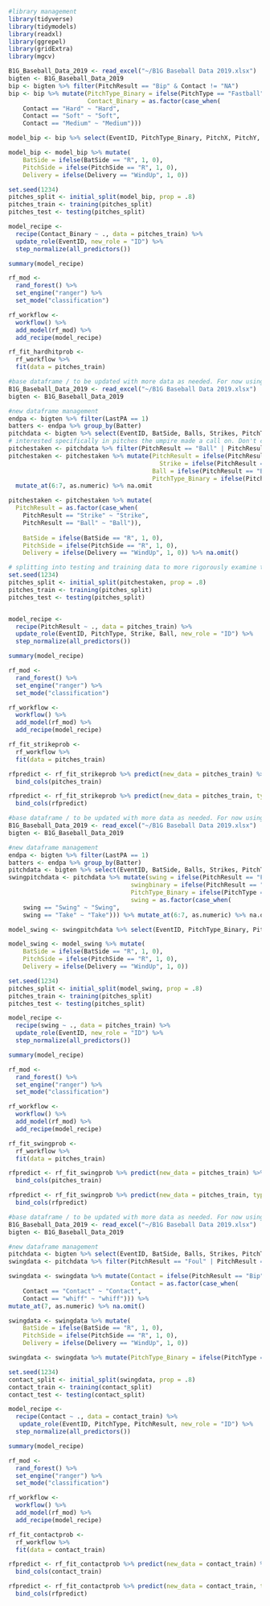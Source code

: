 ```{r}
#library management
library(tidyverse)
library(tidymodels)
library(readxl)
library(ggrepel)
library(gridExtra)
library(mgcv)
```

```{r}
B1G_Baseball_Data_2019 <- read_excel("~/B1G Baseball Data 2019.xlsx")
bigten <- B1G_Baseball_Data_2019
bip <- bigten %>% filter(PitchResult == "Bip" & Contact != "NA")
bip <- bip %>% mutate(PitchType_Binary = ifelse(PitchType == "Fastball", 1, 0),
                      Contact_Binary = as.factor(case_when(
    Contact == "Hard" ~ "Hard",
    Contact == "Soft" ~ "Soft",
    Contact == "Medium" ~ "Medium")))
```

```{r}
model_bip <- bip %>% select(EventID, PitchType_Binary, PitchX, PitchY, Contact_Binary, BatSide, PitchSide, Delivery) %>% mutate_at(3:4, as.numeric) %>% na.omit()

model_bip <- model_bip %>% mutate(
    BatSide = ifelse(BatSide == "R", 1, 0),
    PitchSide = ifelse(PitchSide == "R", 1, 0),
    Delivery = ifelse(Delivery == "WindUp", 1, 0))
```

```{r}
set.seed(1234)
pitches_split <- initial_split(model_bip, prop = .8)
pitches_train <- training(pitches_split)
pitches_test <- testing(pitches_split)

model_recipe <- 
  recipe(Contact_Binary ~ ., data = pitches_train) %>% 
  update_role(EventID, new_role = "ID") %>%
  step_normalize(all_predictors())

summary(model_recipe)
```

```{r}
rf_mod <- 
  rand_forest() %>% 
  set_engine("ranger") %>%
  set_mode("classification")
```

```{r}
rf_workflow <- 
  workflow() %>% 
  add_model(rf_mod) %>% 
  add_recipe(model_recipe)
```

```{r}
rf_fit_hardhitprob <- 
  rf_workflow %>% 
  fit(data = pitches_train)
```



```{r}
#base dataframe / to be updated with more data as needed. For now using 2019 data from big ten only
B1G_Baseball_Data_2019 <- read_excel("~/B1G Baseball Data 2019.xlsx")
bigten <- B1G_Baseball_Data_2019
```

```{r}
#new dataframe management
endpa <- bigten %>% filter(LastPA == 1)
batters <- endpa %>% group_by(Batter)
pitchdata <- bigten %>% select(EventID, BatSide, Balls, Strikes, PitchType, PitchX, PitchY, PitchSide, Delivery, PitchResult)
# interested specifically in pitches the umpire made a call on. Don't care about BIP
pitchestaken <- pitchdata %>% filter(PitchResult == "Ball" | PitchResult == "StrikeTaken")
pitchestaken <- pitchestaken %>% mutate(PitchResult = ifelse(PitchResult == "StrikeTaken", "Strike", "Ball"),
                                          Strike = ifelse(PitchResult == "Strike", 1,0),
                                        Ball = ifelse(PitchResult == "Ball",1,0),
                                        PitchType_Binary = ifelse(PitchType == "Fastball", 1, 0)) %>%
  mutate_at(6:7, as.numeric) %>% na.omit

pitchestaken <- pitchestaken %>% mutate(
  PitchResult = as.factor(case_when(
    PitchResult == "Strike" ~ "Strike",
    PitchResult == "Ball" ~ "Ball")),
    
    BatSide = ifelse(BatSide == "R", 1, 0),
    PitchSide = ifelse(PitchSide == "R", 1, 0),
    Delivery = ifelse(Delivery == "WindUp", 1, 0)) %>% na.omit()
```

```{r}
# splitting into testing and training data to more rigorously examine the model
set.seed(1234)
pitches_split <- initial_split(pitchestaken, prop = .8)
pitches_train <- training(pitches_split)
pitches_test <- testing(pitches_split)


model_recipe <- 
  recipe(PitchResult ~ ., data = pitches_train) %>% 
  update_role(EventID, PitchType, Strike, Ball, new_role = "ID") %>%
  step_normalize(all_predictors())

summary(model_recipe)
```
```{r}
rf_mod <- 
  rand_forest() %>% 
  set_engine("ranger") %>%
  set_mode("classification")
```

```{r}
rf_workflow <- 
  workflow() %>% 
  add_model(rf_mod) %>% 
  add_recipe(model_recipe)
```

```{r}
rf_fit_strikeprob <- 
  rf_workflow %>% 
  fit(data = pitches_train)
```

```{r}
rfpredict <- rf_fit_strikeprob %>% predict(new_data = pitches_train) %>%
  bind_cols(pitches_train) 

rfpredict <- rf_fit_strikeprob %>% predict(new_data = pitches_train, type="prob") %>%
  bind_cols(rfpredict)
```

```{r}
#base dataframe / to be updated with more data as needed. For now using 2019 data from big ten only
B1G_Baseball_Data_2019 <- read_excel("~/B1G Baseball Data 2019.xlsx")
bigten <- B1G_Baseball_Data_2019
```

```{r}
#new dataframe management
endpa <- bigten %>% filter(LastPA == 1)
batters <- endpa %>% group_by(Batter)
pitchdata <- bigten %>% select(EventID, BatSide, Balls, Strikes, PitchType, PitchX, PitchY, PitchSide, Delivery, PitchResult)
swingpitchdata <- pitchdata %>% mutate(swing = ifelse(PitchResult == "Foul" | PitchResult == "StrikeSwinging" | PitchResult == "Bip", "Swing", "Take"),
                                  swingbinary = ifelse(PitchResult == "Foul" | PitchResult == "StrikeSwinging" | PitchResult == "Bip", 1, 0),
                                  PitchType_Binary = ifelse(PitchType == "Fastball", 1, 0),
                                  swing = as.factor(case_when(
    swing == "Swing" ~ "Swing",
    swing == "Take" ~ "Take"))) %>% mutate_at(6:7, as.numeric) %>% na.omit
```

```{r}
model_swing <- swingpitchdata %>% select(EventID, PitchType_Binary, PitchX, PitchY, swing, BatSide, PitchSide, Delivery) %>% mutate_at(3:4, as.numeric) %>% na.omit()

model_swing <- model_swing %>% mutate(
    BatSide = ifelse(BatSide == "R", 1, 0),
    PitchSide = ifelse(PitchSide == "R", 1, 0),
    Delivery = ifelse(Delivery == "WindUp", 1, 0))
```

```{r}
set.seed(1234)
pitches_split <- initial_split(model_swing, prop = .8)
pitches_train <- training(pitches_split)
pitches_test <- testing(pitches_split)

model_recipe <- 
  recipe(swing ~ ., data = pitches_train) %>% 
  update_role(EventID, new_role = "ID") %>%
  step_normalize(all_predictors())

summary(model_recipe)
```

```{r}
rf_mod <- 
  rand_forest() %>% 
  set_engine("ranger") %>%
  set_mode("classification")
```

```{r}
rf_workflow <- 
  workflow() %>% 
  add_model(rf_mod) %>% 
  add_recipe(model_recipe)
```

```{r}
rf_fit_swingprob <- 
  rf_workflow %>% 
  fit(data = pitches_train)
```

```{r}
rfpredict <- rf_fit_swingprob %>% predict(new_data = pitches_train) %>%
  bind_cols(pitches_train) 

rfpredict <- rf_fit_swingprob %>% predict(new_data = pitches_train, type="prob") %>%
  bind_cols(rfpredict)
```

```{r}
#base dataframe / to be updated with more data as needed. For now using 2019 data from big ten only
B1G_Baseball_Data_2019 <- read_excel("~/B1G Baseball Data 2019.xlsx")
bigten <- B1G_Baseball_Data_2019
```

```{r}
#new dataframe management
pitchdata <- bigten %>% select(EventID, BatSide, Balls, Strikes, PitchType, PitchX, PitchY, PitchSide, Delivery, PitchResult)
swingdata <- pitchdata %>% filter(PitchResult == "Foul" | PitchResult == "Bip" | PitchResult == "StrikeSwinging")

swingdata <- swingdata %>% mutate(Contact = ifelse(PitchResult == "Bip" | PitchResult == "Foul", "Contact", "whiff"),
                                  Contact = as.factor(case_when(
    Contact == "Contact" ~ "Contact",
    Contact == "whiff" ~ "whiff"))) %>%
mutate_at(7, as.numeric) %>% na.omit()

swingdata <- swingdata %>% mutate(
    BatSide = ifelse(BatSide == "R", 1, 0),
    PitchSide = ifelse(PitchSide == "R", 1, 0),
    Delivery = ifelse(Delivery == "WindUp", 1, 0))

swingdata <- swingdata %>% mutate(PitchType_Binary = ifelse(PitchType == "Fastball", 1, 0))
```

```{r}
set.seed(1234)
contact_split <- initial_split(swingdata, prop = .8)
contact_train <- training(contact_split)
contact_test <- testing(contact_split)

model_recipe <- 
  recipe(Contact ~ ., data = contact_train) %>% 
   update_role(EventID, PitchType, PitchResult, new_role = "ID") %>%
  step_normalize(all_predictors())

summary(model_recipe)
```

```{r}
rf_mod <- 
  rand_forest() %>% 
  set_engine("ranger") %>%
  set_mode("classification")
```

```{r}
rf_workflow <- 
  workflow() %>% 
  add_model(rf_mod) %>% 
  add_recipe(model_recipe)
```

```{r}
rf_fit_contactprob <- 
  rf_workflow %>% 
  fit(data = contact_train)
```

```{r}
rfpredict <- rf_fit_contactprob %>% predict(new_data = contact_train) %>%
  bind_cols(contact_train) 

rfpredict <- rf_fit_contactprob %>% predict(new_data = contact_train, type="prob") %>%
  bind_cols(rfpredict)
```